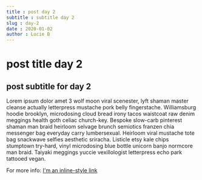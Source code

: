```yaml
---
title : post day 2
subtitle : subtitle day 2
slug : day-2
date : 2020-01-02
author : Lucie B
---
```


# post title day 2

## post subtitle for day 2

Lorem ipsum dolor amet 3 wolf moon viral scenester, lyft shaman master cleanse actually letterpress mustache pork belly fingerstache. Williamsburg hoodie brooklyn, microdosing cloud bread irony tacos waistcoat raw denim meggings health goth celiac church-key. Bespoke slow-carb pinterest shaman man braid heirloom selvage brunch semiotics franzen chia messenger bag everyday carry lumbersexual. Heirloom viral mustache tote bag snackwave selfies aesthetic sriracha. Listicle etsy kale chips stumptown try-hard, vinyl microdosing blue bottle unicorn banjo normcore man braid. Taiyaki meggings yuccie vexillologist letterpress echo park tattooed vegan.

For more info: [I'm an inline-style link](https://www.google.com "Google's homepage")

